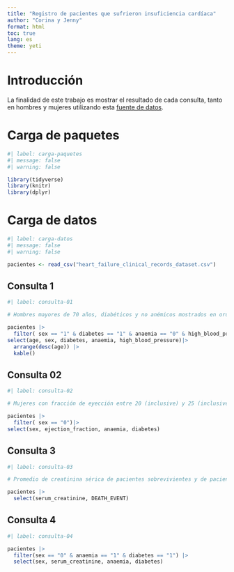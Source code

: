 ---
title: "Registro de pacientes que sufrieron insuficiencia cardíaca"
author: "Corina y Jenny"
format: html
toc: true
lang: es
theme: yeti
---

# Introducción

La finalidad de este trabajo es mostrar el resultado de cada consulta, tanto en hombres y mujeres utilizando esta [fuente de datos](https://bmcmedinformdecismak.biomedcentral.com/articles/10.1186/s12911-020-1023-5).

# Carga de paquetes

```{r}
#| label: carga-paquetes
#| message: false
#| warning: false

library(tidyverse)
library(knitr)
library(dplyr)
```

# Carga de datos

```{r}
#| label: carga-datos
#| message: false
#| warning: false

pacientes <- read_csv("heart_failure_clinical_records_dataset.csv")
```

## Consulta 1

```{r}
#| label: consulta-01

# Hombres mayores de 70 años, diabéticos y no anémicos mostrados en orden descendente.

pacientes |>
  filter( sex == "1" & diabetes == "1" & anaemia == "0" & high_blood_pressure == "1" & age >=70) |>
select(age, sex, diabetes, anaemia, high_blood_pressure)|>
  arrange(desc(age)) |>
  kable()
```

## Consulta 02

```{r}
#| label: consulta-02

# Mujeres con fracción de eyección entre 20 (inclusive) y 25 (inclusive), en orden descendente de fracción de eyección.

pacientes |>
  filter( sex == "0")|>
select(sex, ejection_fraction, anaemia, diabetes)
```

## Consulta 3

```{r}
#| label: consulta-03

# Promedio de creatinina sérica de pacientes sobrevivientes y de pacientes fallecidos.

pacientes |>
  select(serum_creatinine, DEATH_EVENT)
```

## Consulta 4

```{r}
#| label: consulta-04

pacientes |>
  filter(sex == "0" & anaemia == "1" & diabetes == "1") |>
  select(sex, serum_creatinine, anaemia, diabetes)
```








